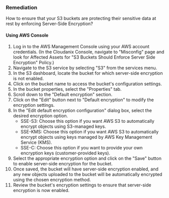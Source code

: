 ### Remediation

How to ensure that your S3 buckets are protecting their sensitive data at rest by enforcing Server-Side Encryption?

#### Using AWS Console

1. Log in to the AWS Management Console using your AWS account credentials.
    (In the Cloudanix Console, navigate to "Misconfig" page and look for Affected Assets for "S3 Buckets Should Enforce Server Side Encryption" Policy.)
2. Navigate to the S3 service by selecting "S3" from the services menu.
3. In the S3 dashboard, locate the bucket for which server-side encryption is not enabled.
4. Click on the bucket name to access the bucket's configuration settings.
5. In the bucket properties, select the "Properties" tab.
6. Scroll down to the "Default encryption" section.
7. Click on the "Edit" button next to "Default encryption" to modify the encryption settings.
8. In the "Edit default encryption configuration" dialog box, select the desired encryption option.
   - SSE-S3: Choose this option if you want AWS S3 to automatically encrypt objects using S3-managed keys.
   - SSE-KMS: Choose this option if you want AWS S3 to automatically encrypt objects using keys managed by AWS Key Management Service (KMS).
   - SSE-C: Choose this option if you want to provide your own encryption keys (customer-provided keys).
9. Select the appropriate encryption option and click on the "Save" button to enable server-side encryption for the bucket.
10. Once saved, the bucket will have server-side encryption enabled, and any new objects uploaded to the bucket will be automatically encrypted using the chosen encryption method.
11. Review the bucket's encryption settings to ensure that server-side encryption is now enabled.
